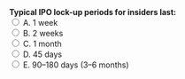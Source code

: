 ::: {.question-block}
<form onsubmit="event.preventDefault(); checkAnswer('module1_mcq_q66')" data-correct-answer="E"> 
  <strong style="display: block;">Typical IPO lock-up periods for insiders last:</strong> 
  <label><input type="radio" name="module1_mcq_q66" value="A"> A. 1 week</label><br>
  <label><input type="radio" name="module1_mcq_q66" value="B"> B. 2 weeks</label><br>
  <label><input type="radio" name="module1_mcq_q66" value="C"> C. 1 month</label><br>
  <label><input type="radio" name="module1_mcq_q66" value="D"> D. 45 days</label><br>
  <label><input type="radio" name="module1_mcq_q66" value="E"> E. 90–180 days (3–6 months)</label><br>
</form> 

<div id="feedback-module1_mcq_q66" class="feedback" data-status="" style="display:none;"> 
✅ Correct: E. Lock-up periods are commonly 3–6 months long. 
</div> 
:::
